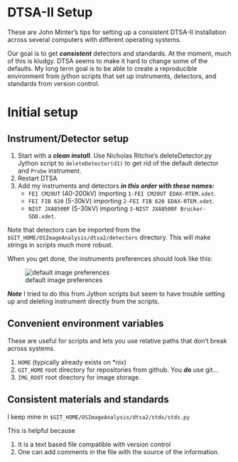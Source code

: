 DTSA-II Setup
========================================================

These are John Minter's tips for setting up a consistent
DTSA-II installation across several computers with
different operating systems.

Our goal is to get ***consistent*** detectors and
standards. At the moment, much of this is kludgy.
DTSA seems to make it hard to change some of the
defaults. My long term goal is to be able to create
a reproducible environment from jython scripts that
set up instruments, detectors, and standards from
version control.

# Initial setup

## Instrument/Detector setup

1. Start with a ***clean install***. Use Nicholas Ritchie's
   deleteDetector.py Jython script to
   ``deleteDetector(d1)`` to get rid of the default
   detector and ``Probe`` instrument.
2. Restart DTSA
3. Add my instruments and detectors ***in this order
   with these names:***
   - ``FEI CM20UT`` (40-200kV) importing 
      ``1-FEI CM20UT EDAX-RTEM.xdet``.
   - ``FEI FIB 620`` (5-30kV) importing 
      ``2-FEI FIB 620 EDAX-RTEM.xdet``.
   - ``NIST JXA8500F`` (5-30kV) importing 
      ``3-NIST JXA8500F Brucker-SDD.xdet``.

Note that detectors can be imported from the
``$GIT_HOME/OSImageAnalysis/dtsa2/detectors``
directory. This will make strings in scripts much more
robust.

When you get done, the instruments preferences
should look like this:

![default image preferences](img/default-detectors.png)

***Note*** I tried to do this from Jython scripts but
seem to have trouble setting up and deleting instrument
directly from the scripts.


## Convenient environment variables

These are useful for scripts and lets you use
relative paths that don't break across systems.

1. ``HOME`` (typically already exists on *nix)
2. ``GIT_HOME`` root directory for repositories from github.
    You ***do*** use git...
3. ``IMG_ROOT`` root directory for image storage.

## Consistent materials and standards
I keep mine in
``$GIT_HOME/OSImageAnalysis/dtsa2/stds/stds.py``

This is helpful because

1. It is a text based file compatible with version control
2. One can add comments in the file with the source of the information.
   